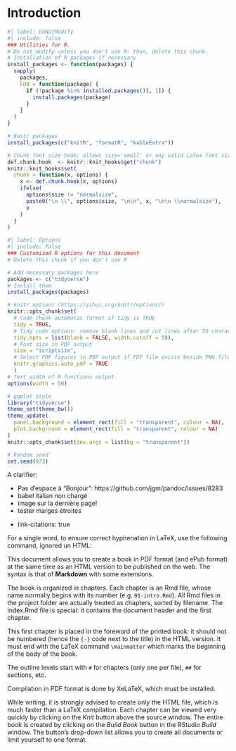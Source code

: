# Introduction {-}

<!-- HTML code necessary for key messages --> 
<img src="images/trombone.png" alt="image" hidden/>

```r
#| label: DoNotModify
#| include: false
### Utilities for R. 
# Do not modify unless you don't use R: then, delete this chunk.
# Installation of R packages if necessary
install_packages <- function(packages) {
  sapply(
    packages,
    FUN = function(package) {
      if (!package %in% installed.packages()[, 1]) {
        install.packages(package)
      }
    }
  )
}

# Basic packages
install_packages(c("knitR", "formatR", "kableExtra"))

# Chunk font size hook: allows size='small' or any valid Latex font size in chunk options
def.chunk.hook  <- knitr::knit_hooks$get("chunk")
knitr::knit_hooks$set(
  chunk = function(x, options) {
    x <- def.chunk.hook(x, options)
    ifelse(
      options$size != "normalsize", 
      paste0("\n \\", options$size, "\n\n", x, "\n\n \\normalsize"), 
      x
    )
  }
)
```

```r
#| label: Options
#| include: false
### Customized R options for this document
# Delete this chunk if you don't use R

# Add necessary packages here
packages <- c("tidyverse")
# Install them
install_packages(packages)

# knitr options (https://yihui.org/knitr/options/)
knitr::opts_chunk$set(
  # Code chunk automatic format if tidy is TRUE
  tidy = TRUE, 
  # Tidy code options: remove blank lines and cut lines after 50 characters
  tidy.opts = list(blank = FALSE, width.cutoff = 50),
  # Font size in PDF output
  size = "scriptsize", 
  # Select PDF figures in PDF output if PDF file exists beside PNG file
  knitr.graphics.auto_pdf = TRUE
  )
# Text width of R functions output
options(width = 50)

# ggplot style
library("tidyverse")
theme_set(theme_bw())
theme_update(
  panel.background = element_rect(fill = "transparent", colour = NA),
  plot.background = element_rect(fill = "transparent", colour = NA)
)
knitr::opts_chunk$set(dev.args = list(bg = "transparent"))

# Random seed
set.seed(973)
```


::: {lang=fr}
A clarifier:

- Pas d'espace à "Bonjour": https://github.com/jgm/pandoc/issues/8283
- babel italian non chargé
- image sur la dernière page!
- tester marges étroites
:::
- link-citations: true

For a single word, to ensure correct hyphenation in LaTeX, use the following command, ignored un HTML: 

> \foreignlanguage{italian}{ciao}

This document allows you to create a book in PDF format (and ePub format) at the same time as an HTML version to be published on the web.
The syntax is that of **Markdown** with some extensions.

The book is organized in chapters. 
Each chapter is an Rmd file, whose name normally begins with its number (e.g. `01-intro.Rmd`).
All Rmd files in the project folder are actually treated as chapters, sorted by filename.
The index.Rmd file is special: it contains the document header and the first chapter.

This first chapter is placed in the foreword of the printed book: it should not be numbered (hence the `{-}` code next to the title) in the HTML version.
It must end with the LaTeX command `\mainmatter` which marks the beginning of the body of the book.

The outline levels start with `#` for chapters (only one per file), `##` for sections, etc.

Compilation in PDF format is done by XeLaTeX, which must be installed.

While writing, it is strongly advised to create only the HTML file, which is much faster than a LaTeX compilation.
Each chapter can be viewed very quickly by clicking on the _Knit_ button above the source window.
The entire book is created by clicking on the _Build Book_ button in the RStudio _Build_ window.
The button's drop-down list allows you to create all documents or limit yourself to one format.
